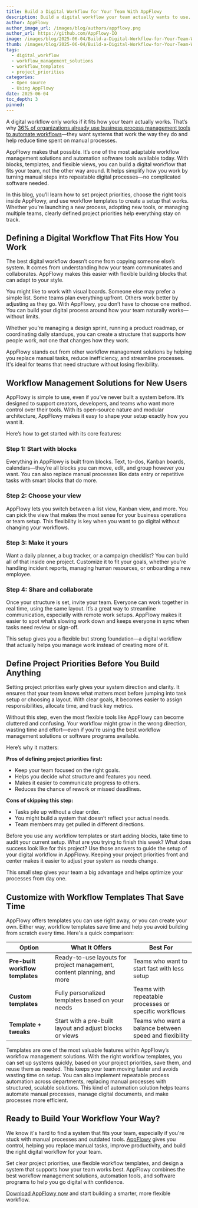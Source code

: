 ```yaml
---
title: Build a Digital Workflow for Your Team With AppFlowy
description: Build a digital workflow your team actually wants to use. Discover a flexible tool that matches your process with less clutter and no extra complexity.
author: AppFlowy
author_image_url: /images/blog/authors/appflowy.png
author_url: https://github.com/AppFlowy-IO
image: /images/blog/2025-06-04/Build-a-Digital-Workflow-for-Your-Team-With-AppFlowy.png
thumb: /images/blog/2025-06-04/Build-a-Digital-Workflow-for-Your-Team-With-AppFlowy.png
tags:
  - digital_workflow
  - workflow_management_solutions
  - workflow_templates
  - project_priorities
categories:
  - Open source
  - Using AppFlowy
date: 2025-06-04
toc_depth: 3
pinned:
---
```

A digital workflow only works if it fits how your team actually works. That’s why [36% of organizations already use business process management tools to automate workflows](https://www.mckinsey.com/capabilities/operations/our-insights/the-imperatives-for-automation-success)—they want systems that work the way they do and help reduce time spent on manual processes.

AppFlowy makes that possible. It’s one of the most adaptable workflow management solutions and automation software tools available today. With blocks, templates, and flexible views, you can build a digital workflow that fits your team, not the other way around. It helps simplify how you work by turning manual steps into repeatable digital processes—no complicated software needed.

In this blog, you’ll learn how to set project priorities, choose the right tools inside AppFlowy, and use workflow templates to create a setup that works. Whether you're launching a new process, adopting new tools, or managing multiple teams, clearly defined project priorities help everything stay on track.

## Defining a Digital Workflow That Fits How You Work

The best digital workflow doesn’t come from copying someone else’s system. It comes from understanding how your team communicates and collaborates. AppFlowy makes this easier with flexible building blocks that can adapt to your style.

You might like to work with visual boards. Someone else may prefer a simple list. Some teams plan everything upfront. Others work better by adjusting as they go. With AppFlowy, you don’t have to choose one method. You can build your digital process around how your team naturally works—without limits.

Whether you’re managing a design sprint, running a product roadmap, or coordinating daily standups, you can create a structure that supports how people work, not one that changes how they work.

AppFlowy stands out from other workflow management solutions by helping you replace manual tasks, reduce inefficiency, and streamline processes. It's ideal for teams that need structure without losing flexibility.

## Workflow Management Solutions for New Users

AppFlowy is simple to use, even if you’ve never built a system before. It’s designed to support creators, developers, and teams who want more control over their tools. With its open-source nature and modular architecture, AppFlowy makes it easy to shape your setup exactly how you want it.

Here’s how to get started with its core features:

### Step 1: Start with blocks

Everything in AppFlowy is built from blocks. Text, to-dos, Kanban boards, calendars—they’re all blocks you can move, edit, and group however you want. You can also replace manual processes like data entry or repetitive tasks with smart blocks that do more.

### Step 2: Choose your view

AppFlowy lets you switch between a list view, Kanban view, and more. You can pick the view that makes the most sense for your business operations or team setup. This flexibility is key when you want to go digital without changing your workflows.

### Step 3: Make it yours

Want a daily planner, a bug tracker, or a campaign checklist? You can build all of that inside one project. Customize it to fit your goals, whether you're handling incident reports, managing human resources, or onboarding a new employee.

### Step 4: Share and collaborate

Once your structure is set, invite your team. Everyone can work together in real time, using the same layout. It’s a great way to streamline communication, especially with remote work setups. AppFlowy makes it easier to spot what’s slowing work down and keeps everyone in sync when tasks need review or sign-off.

This setup gives you a flexible but strong foundation—a digital workflow that actually helps you manage work instead of creating more of it.

## Define Project Priorities Before You Build Anything

Setting project priorities early gives your system direction and clarity. It ensures that your team knows what matters most before jumping into task setup or choosing a layout. With clear goals, it becomes easier to assign responsibilities, allocate time, and track key metrics.

Without this step, even the most flexible tools like AppFlowy can become cluttered and confusing. Your workflow might grow in the wrong direction, wasting time and effort—even if you're using the best workflow management solutions or software programs available.

Here’s why it matters:

**Pros of defining project priorities first:**

* Keep your team focused on the right goals.  
* Helps you decide what structure and features you need.  
* Makes it easier to communicate progress to others.  
* Reduces the chance of rework or missed deadlines.

**Cons of skipping this step:**

* Tasks pile up without a clear order.  
* You might build a system that doesn’t reflect your actual needs.  
* Team members may get pulled in different directions.

Before you use any workflow templates or start adding blocks, take time to audit your current setup. What are you trying to finish this week? What does success look like for this project? Use those answers to guide the setup of your digital workflow in AppFlowy. Keeping your project priorities front and center makes it easier to adjust your system as needs change.

This small step gives your team a big advantage and helps optimize your processes from day one.

## Customize with Workflow Templates That Save Time

AppFlowy offers templates you can use right away, or you can create your own. Either way, workflow templates save time and help you avoid building from scratch every time. Here's a quick comparison:

| Option | What It Offers | Best For |
| ----- | ----- | ----- |
| **Pre-built workflow templates** | Ready-to-use layouts for project management, content planning, and more | Teams who want to start fast with less setup |
| **Custom templates** | Fully personalized templates based on your needs | Teams with repeatable processes or specific workflows |
| **Template \+ tweaks** | Start with a pre-built layout and adjust blocks or views | Teams who want a balance between speed and flexibility |

Templates are one of the most valuable features within AppFlowy’s workflow management solutions. With the right workflow templates, you can set up systems quickly, based on your project priorities, save them, and reuse them as needed. This keeps your team moving faster and avoids wasting time on setup. You can also implement repeatable process automation across departments, replacing manual processes with structured, scalable solutions. This kind of automation solution helps teams automate manual processes, manage digital documents, and make processes more efficient.

## Ready to Build Your Workflow Your Way?

We know it's hard to find a system that fits your team, especially if you're stuck with manual processes and outdated tools. [AppFlowy](https://appflowy.com/) gives you control, helping you replace manual tasks, improve productivity, and build the right digital workflow for your team.

Set clear project priorities, use flexible workflow templates, and design a system that supports how your team works best. AppFlowy combines the best workflow management solutions, automation tools, and software programs to help you go digital with confidence.

[Download AppFlowy now](https://appflowy.com/download) and start building a smarter, more flexible workflow.